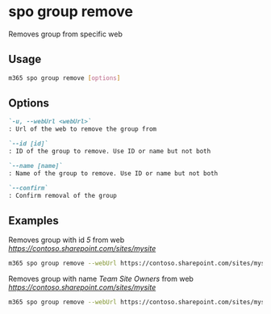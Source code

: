
# spo group remove

Removes group from specific web

## Usage

```sh
m365 spo group remove [options]
```

## Options

```md defintion-list
`-u, --webUrl <webUrl>`
: Url of the web to remove the group from

`--id [id]`
: ID of the group to remove. Use ID or name but not both

`--name [name]`
: Name of the group to remove. Use ID or name but not both

`--confirm`
: Confirm removal of the group
```

<Global />

## Examples

Removes group with id _5_ from web _https://contoso.sharepoint.com/sites/mysite_

```sh
m365 spo group remove --webUrl https://contoso.sharepoint.com/sites/mysite --id 5
```

Removes group with name _Team Site Owners_ from web _https://contoso.sharepoint.com/sites/mysite_

```sh
m365 spo group remove --webUrl https://contoso.sharepoint.com/sites/mysite --name "Team Site Owners"
```
